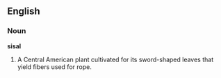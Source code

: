 ==English==

===Noun===

'''sisal'''

#A Central American plant cultivated for its sword-shaped leaves that yield fibers used for rope.
